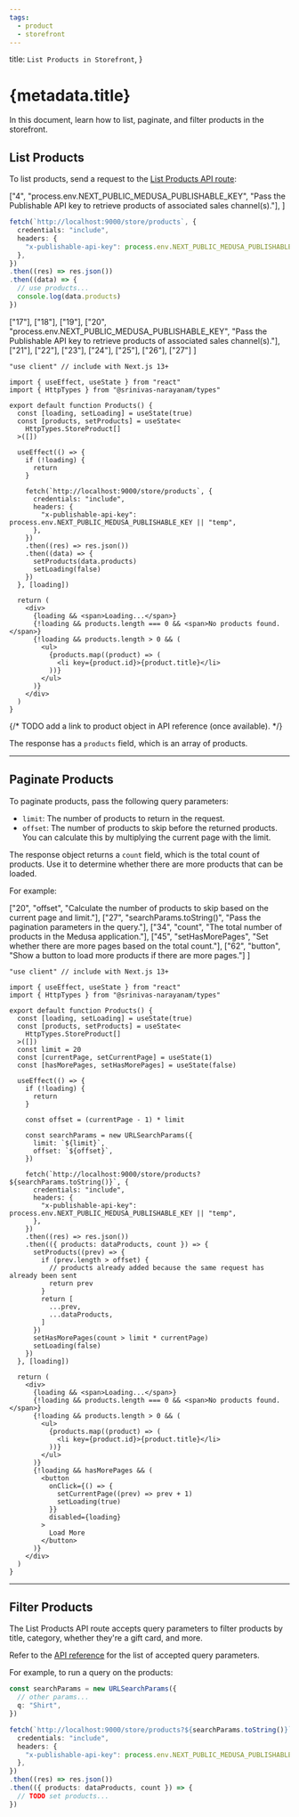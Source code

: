 ```yaml
---
tags:
  - product
  - storefront
---
```



  title: `List Products in Storefront`,
}

# {metadata.title}

In this document, learn how to list, paginate, and filter products in the storefront.

## List Products

To list products, send a request to the [List Products API route](!api!/store#products_getproducts):

<CodeTabs group="store-request">
  <CodeTab label="Fetch API" value="fetch">

  ["4", "process.env.NEXT_PUBLIC_MEDUSA_PUBLISHABLE_KEY", "Pass the Publishable API key to retrieve products of associated sales channel(s)."], 
]

  ```ts highlights={fetchHighlights}
  fetch(`http://localhost:9000/store/products`, {
    credentials: "include",
    headers: {
      "x-publishable-api-key": process.env.NEXT_PUBLIC_MEDUSA_PUBLISHABLE_KEY || "temp",
    },
  })
  .then((res) => res.json())
  .then((data) => {
    // use products...
    console.log(data.products)
  })
  ```

  </CodeTab>
  <CodeTab label="React" value="react">

  ["17"], ["18"], ["19"], 
  ["20", "process.env.NEXT_PUBLIC_MEDUSA_PUBLISHABLE_KEY", "Pass the Publishable API key to retrieve products of associated sales channel(s)."], 
  ["21"], ["22"], ["23"], ["24"], ["25"], ["26"], ["27"]
]

  ```tsx highlights={highlights}
  "use client" // include with Next.js 13+

  import { useEffect, useState } from "react"
  import { HttpTypes } from "@srinivas-narayanam/types"

  export default function Products() {
    const [loading, setLoading] = useState(true)
    const [products, setProducts] = useState<
      HttpTypes.StoreProduct[]
    >([])

    useEffect(() => {
      if (!loading) {
        return 
      }

      fetch(`http://localhost:9000/store/products`, {
        credentials: "include",
        headers: {
          "x-publishable-api-key": process.env.NEXT_PUBLIC_MEDUSA_PUBLISHABLE_KEY || "temp",
        },
      })
      .then((res) => res.json())
      .then((data) => {
        setProducts(data.products)
        setLoading(false)
      })
    }, [loading])

    return (
      <div>
        {loading && <span>Loading...</span>}
        {!loading && products.length === 0 && <span>No products found.</span>}
        {!loading && products.length > 0 && (
          <ul>
            {products.map((product) => (
              <li key={product.id}>{product.title}</li>
            ))}
          </ul>
        )}
      </div>
    )
  }
  ```

  </CodeTab>
</CodeTabs>

{/* TODO add a link to product object in API reference (once available). */}

The response has a `products` field, which is an array of products.

---

## Paginate Products

To paginate products, pass the following query parameters:

- `limit`: The number of products to return in the request.
- `offset`: The number of products to skip before the returned products. You can calculate this by multiplying the current page with the limit.

The response object returns a `count` field, which is the total count of products. Use it to determine whether there are more products that can be loaded.

For example:

  ["20", "offset", "Calculate the number of products to skip based on the current page and limit."],
  ["27", "searchParams.toString()", "Pass the pagination parameters in the query."], 
  ["34", "count", "The total number of products in the Medusa application."],
  ["45", "setHasMorePages", "Set whether there are more pages based on the total count."],
  ["62", "button", "Show a button to load more products if there are more pages."]
]

```tsx highlights={paginateHighlights}
"use client" // include with Next.js 13+

import { useEffect, useState } from "react"
import { HttpTypes } from "@srinivas-narayanam/types"

export default function Products() {
  const [loading, setLoading] = useState(true)
  const [products, setProducts] = useState<
    HttpTypes.StoreProduct[]
  >([])
  const limit = 20
  const [currentPage, setCurrentPage] = useState(1)
  const [hasMorePages, setHasMorePages] = useState(false)

  useEffect(() => {
    if (!loading) {
      return 
    }

    const offset = (currentPage - 1) * limit

    const searchParams = new URLSearchParams({
      limit: `${limit}`,
      offset: `${offset}`,
    })

    fetch(`http://localhost:9000/store/products?${searchParams.toString()}`, {
      credentials: "include",
      headers: {
        "x-publishable-api-key": process.env.NEXT_PUBLIC_MEDUSA_PUBLISHABLE_KEY || "temp",
      },
    })
    .then((res) => res.json())
    .then(({ products: dataProducts, count }) => {
      setProducts((prev) => {
        if (prev.length > offset) {
          // products already added because the same request has already been sent
          return prev
        }
        return [
          ...prev,
          ...dataProducts,
        ]
      })
      setHasMorePages(count > limit * currentPage)
      setLoading(false)
    })
  }, [loading])

  return (
    <div>
      {loading && <span>Loading...</span>}
      {!loading && products.length === 0 && <span>No products found.</span>}
      {!loading && products.length > 0 && (
        <ul>
          {products.map((product) => (
            <li key={product.id}>{product.title}</li>
          ))}
        </ul>
      )}
      {!loading && hasMorePages && (
        <button 
          onClick={() => {
            setCurrentPage((prev) => prev + 1)
            setLoading(true)
          }}
          disabled={loading}
        >
          Load More
        </button>
      )}
    </div>
  )
}
```

---

## Filter Products

The List Products API route accepts query parameters to filter products by title, category, whether they're a gift card, and more.

Refer to the [API reference](!api!/store#products_getproducts) for the list of accepted query parameters.

For example, to run a query on the products:

```ts
const searchParams = new URLSearchParams({
  // other params...
  q: "Shirt",
})

fetch(`http://localhost:9000/store/products?${searchParams.toString()}`, {
  credentials: "include",
  headers: {
    "x-publishable-api-key": process.env.NEXT_PUBLIC_MEDUSA_PUBLISHABLE_KEY || "temp",
  },
})
.then((res) => res.json())
.then(({ products: dataProducts, count }) => {
  // TODO set products...
})
```
